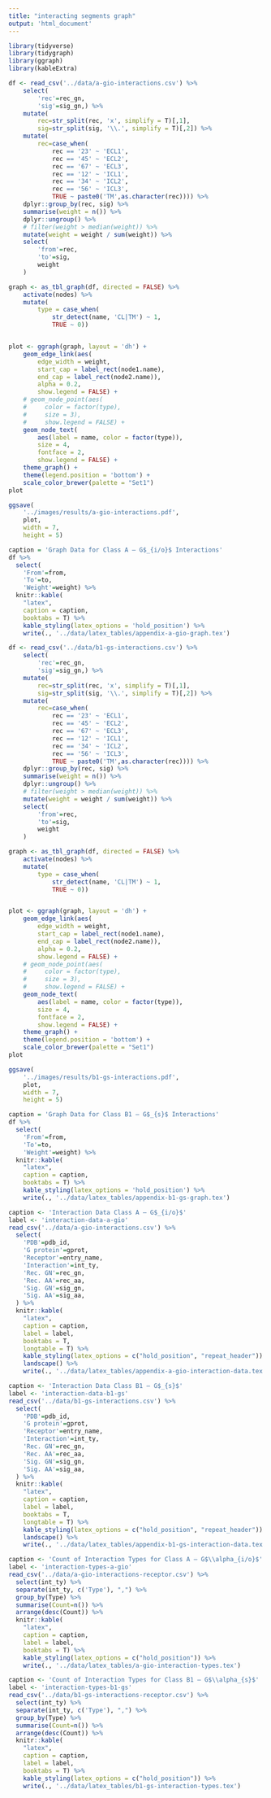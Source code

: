 ```yaml
---
title: "interacting segments graph"
output: 'html_document'
---
```


```r
library(tidyverse)
library(tidygraph)
library(ggraph)
library(kableExtra)
```


```r
df <- read_csv('../data/a-gio-interactions.csv') %>% 
    select(
        'rec'=rec_gn,
        'sig'=sig_gn,) %>% 
    mutate(
        rec=str_split(rec, 'x', simplify = T)[,1],
        sig=str_split(sig, '\\.', simplify = T)[,2]) %>% 
    mutate(
        rec=case_when(
            rec == '23' ~ 'ECL1',
            rec == '45' ~ 'ECL2',
            rec == '67' ~ 'ECL3',
            rec == '12' ~ 'ICL1',
            rec == '34' ~ 'ICL2',
            rec == '56' ~ 'ICL3',
            TRUE ~ paste0('TM',as.character(rec)))) %>% 
    dplyr::group_by(rec, sig) %>%
    summarise(weight = n()) %>%
    dplyr::ungroup() %>%
    # filter(weight > median(weight)) %>%
    mutate(weight = weight / sum(weight)) %>%
    select(
        'from'=rec,
        'to'=sig,
        weight
    )

graph <- as_tbl_graph(df, directed = FALSE) %>% 
    activate(nodes) %>%
    mutate(
        type = case_when(
            str_detect(name, 'CL|TM') ~ 1,
            TRUE ~ 0))


plot <- ggraph(graph, layout = 'dh') +
    geom_edge_link(aes(
        edge_width = weight,
        start_cap = label_rect(node1.name),
        end_cap = label_rect(node2.name)),
        alpha = 0.2,
        show.legend = FALSE) + 
    # geom_node_point(aes(
    #     color = factor(type),
    #     size = 3),
    #     show.legend = FALSE) +
    geom_node_text(
        aes(label = name, color = factor(type)),
        size = 4,
        fontface = 2,
        show.legend = FALSE) +
    theme_graph() +
    theme(legend.position = 'bottom') +
    scale_color_brewer(palette = "Set1")
plot

ggsave(
    '../images/results/a-gio-interactions.pdf',
    plot,
    width = 7,
    height = 5)

caption = 'Graph Data for Class A – G$_{i/o}$ Interactions'
df %>% 
  select(
    'From'=from,
    'To'=to,
    'Weight'=weight) %>% 
  knitr::kable(
    "latex",
    caption = caption,
    booktabs = T) %>%
    kable_styling(latex_options = 'hold_position') %>%
    write(., '../data/latex_tables/appendix-a-gio-graph.tex')
```



```r
df <- read_csv('../data/b1-gs-interactions.csv') %>% 
    select(
        'rec'=rec_gn,
        'sig'=sig_gn,) %>% 
    mutate(
        rec=str_split(rec, 'x', simplify = T)[,1],
        sig=str_split(sig, '\\.', simplify = T)[,2]) %>% 
    mutate(
        rec=case_when(
            rec == '23' ~ 'ECL1',
            rec == '45' ~ 'ECL2',
            rec == '67' ~ 'ECL3',
            rec == '12' ~ 'ICL1',
            rec == '34' ~ 'ICL2',
            rec == '56' ~ 'ICL3',
            TRUE ~ paste0('TM',as.character(rec)))) %>% 
    dplyr::group_by(rec, sig) %>%
    summarise(weight = n()) %>%
    dplyr::ungroup() %>%
    # filter(weight > median(weight)) %>%
    mutate(weight = weight / sum(weight)) %>%
    select(
        'from'=rec,
        'to'=sig,
        weight
    )

graph <- as_tbl_graph(df, directed = FALSE) %>% 
    activate(nodes) %>%
    mutate(
        type = case_when(
            str_detect(name, 'CL|TM') ~ 1,
            TRUE ~ 0))


plot <- ggraph(graph, layout = 'dh') +
    geom_edge_link(aes(
        edge_width = weight,
        start_cap = label_rect(node1.name),
        end_cap = label_rect(node2.name)),
        alpha = 0.2,
        show.legend = FALSE) + 
    # geom_node_point(aes(
    #     color = factor(type),
    #     size = 3),
    #     show.legend = FALSE) +
    geom_node_text(
        aes(label = name, color = factor(type)),
        size = 4,
        fontface = 2,
        show.legend = FALSE) +
    theme_graph() +
    theme(legend.position = 'bottom') +
    scale_color_brewer(palette = "Set1")
plot

ggsave(
    '../images/results/b1-gs-interactions.pdf',
    plot,
    width = 7,
    height = 5)

caption = 'Graph Data for Class B1 – G$_{s}$ Interactions'
df %>% 
  select(
    'From'=from,
    'To'=to,
    'Weight'=weight) %>% 
  knitr::kable(
    "latex",
    caption = caption,
    booktabs = T) %>%
    kable_styling(latex_options = 'hold_position') %>%
    write(., '../data/latex_tables/appendix-b1-gs-graph.tex')
```

```r
caption <- 'Interaction Data Class A – G$_{i/o}$'
label <- 'interaction-data-a-gio'
read_csv('../data/a-gio-interactions.csv') %>% 
  select(
    'PDB'=pdb_id,
    'G protein'=gprot,
    'Receptor'=entry_name,
    'Interaction'=int_ty,
    'Rec. GN'=rec_gn,
    'Rec. AA'=rec_aa,
    'Sig. GN'=sig_gn,
    'Sig. AA'=sig_aa,
  ) %>% 
  knitr::kable(
    "latex",
    caption = caption,
    label = label,
    booktabs = T,
    longtable = T) %>%
    kable_styling(latex_options = c("hold_position", "repeat_header")) %>% 
    landscape() %>% 
    write(., '../data/latex_tables/appendix-a-gio-interaction-data.tex')

caption <- 'Interaction Data Class B1 – G$_{s}$'
label <- 'interaction-data-b1-gs'
read_csv('../data/b1-gs-interactions.csv') %>% 
  select(
    'PDB'=pdb_id,
    'G protein'=gprot,
    'Receptor'=entry_name,
    'Interaction'=int_ty,
    'Rec. GN'=rec_gn,
    'Rec. AA'=rec_aa,
    'Sig. GN'=sig_gn,
    'Sig. AA'=sig_aa,
  ) %>% 
  knitr::kable(
    "latex",
    caption = caption,
    label = label,
    booktabs = T,
    longtable = T) %>%
    kable_styling(latex_options = c("hold_position", "repeat_header")) %>% 
    landscape() %>% 
    write(., '../data/latex_tables/appendix-b1-gs-interaction-data.tex')
```

```r
caption <- 'Count of Interaction Types for Class A – G$\\alpha_{i/o}$'
label <- 'interaction-types-a-gio'
read_csv('../data/a-gio-interactions-receptor.csv') %>% 
  select(int_ty) %>% 
  separate(int_ty, c('Type'), ",") %>% 
  group_by(Type) %>% 
  summarise(Count=n()) %>% 
  arrange(desc(Count)) %>% 
  knitr::kable(
    "latex",
    caption = caption,
    label = label,
    booktabs = T) %>% 
    kable_styling(latex_options = c("hold_position")) %>% 
    write(., '../data/latex_tables/a-gio-interaction-types.tex')

caption <- 'Count of Interaction Types for Class B1 – G$\\alpha_{s}$'
label <- 'interaction-types-b1-gs'
read_csv('../data/b1-gs-interactions-receptor.csv') %>% 
  select(int_ty) %>% 
  separate(int_ty, c('Type'), ",") %>% 
  group_by(Type) %>% 
  summarise(Count=n()) %>% 
  arrange(desc(Count)) %>% 
  knitr::kable(
    "latex",
    caption = caption,
    label = label,
    booktabs = T) %>% 
    kable_styling(latex_options = c("hold_position")) %>% 
    write(., '../data/latex_tables/b1-gs-interaction-types.tex')
```

